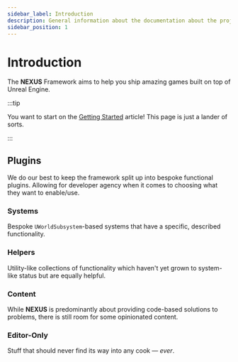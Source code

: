 ```yaml
---
sidebar_label: Introduction
description: General information about the documentation about the project that might be useful.
sidebar_position: 1
---
```



# Introduction

The **NEXUS** Framework aims to help you ship amazing games built on top of Unreal Engine.

:::tip

You want to start on the [Getting Started](getting-started/) article! This page is just a lander of sorts.

:::

## Plugins

We do our best to keep the framework split up into bespoke functional plugins. Allowing for developer agency when it comes to choosing what they want to enable/use.

<PluginDetails moduleName="NexusCore" link={true} />

### Systems

Bespoke `UWorldSubsystem`-based systems that have a specific, described functionality.

<PluginDetails moduleName="NexusActorPools" link={true} />
<PluginDetails moduleName="NexusDynamicReferences" link={true} />

### Helpers

Utility-like collections of functionality which haven't yet grown to system-like status but are equally helpful.

<PluginDetails moduleName="NexusPicker" link={true} />
<PluginDetails moduleName="NexusMultiplayer" link={true} />

### Content

While **NEXUS** is predominantly about providing code-based solutions to problems, there is still room for some opinionated content.

<PluginDetails moduleName="NexusMaterialLibrary" link={true} />
<PluginDetails moduleName="NexusUserInterface" link={true} />

### Editor-Only

Stuff that should never find its way into any cook — *ever*.

<PluginDetails moduleName="NexusFixers" link={true} />